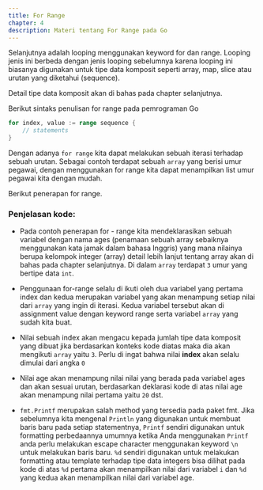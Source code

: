 ```yaml
---
title: For Range
chapter: 4
description: Materi tentang For Range pada Go
---
```


Selanjutnya adalah looping menggunakan keyword for dan range. Looping
jenis ini berbeda dengan jenis looping sebelumnya karena looping ini
biasanya digunakan untuk tipe data komposit seperti array, map, slice atau
urutan yang diketahui (sequence).

<Callout type="warning">Detail tipe data komposit akan di bahas pada chapter selanjutnya.</Callout>

Berikut sintaks penulisan for range pada pemrograman Go

```go
for index, value := range sequence {
    // statements
}
```

Dengan adanya `for range` kita dapat melakukan sebuah iterasi terhadap
sebuah urutan. Sebagai contoh terdapat sebuah `array` yang berisi umur
pegawai, dengan menggunakan for range kita dapat menampilkan list
umur pegawai kita dengan mudah.

Berikut penerapan for range.

<Compiler src="https://goplay.tools/snippet/zlHpht4WWpp" />

### Penjelasan kode:

- Pada contoh penerapan for - range kita mendeklarasikan sebuah
  variabel dengan nama ages (penamaan sebuah array sebaiknya
  menggunakan kata jamak dalam bahasa Inggris) yang mana nilainya
  berupa kelompok integer (array) detail lebih lanjut tentang array akan
  di bahas pada chapter selanjutnya. Di dalam `array` terdapat `3` umur
  yang bertipe data `int`.

- Penggunaan for-range selalu di ikuti oleh dua variabel yang pertama
  index dan kedua merupakan variabel yang akan menampung setiap
  nilai dari `array` yang ingin di iterasi. Kedua variabel tersebut akan di
  assignment value dengan keyword range serta variabel `array` yang
  sudah kita buat.

- Nilai sebuah index akan mengacu kepada jumlah tipe data komposit
  yang dibuat jika berdasarkan konteks kode diatas maka dia akan
  mengikuti `array` yaitu `3`. Perlu di ingat bahwa nilai **index** akan selalu
  dimulai dari angka `0`

- Nilai age akan menampung nilai nilai yang berada pada variabel ages
  dan akan sesuai urutan, berdasarkan deklarasi kode di atas nilai age
  akan menampung nilai pertama yaitu `20` dst.

- `fmt.Printf` merupakan salah method yang tersedia pada paket fmt. Jika
  sebelumnya kita mengenal `Println` yang digunakan untuk membuat
  baris baru pada setiap statementnya, `Printf` sendiri digunakan untuk
  formatting perbedaannya umumnya ketika Anda menggunakan `Printf`
  anda perlu melakukan escape character menggunakan keyword `\n`
  untuk melakukan baris baru. `%d` sendiri digunakan untuk melakukan
  formatting atau template terhadap tipe data integers bisa dilihat pada
  kode di atas `%d` pertama akan menampilkan nilai dari variabel `i` dan
  `%d` yang kedua akan menampilkan nilai dari variabel age.
